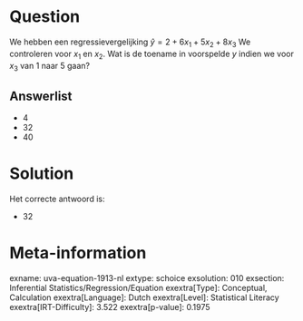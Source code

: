 Question
========

We hebben een regressievergelijking $\hat{y} = 2 + 6x_{1} +
5x_{2} + 8x_{3}$ We controleren voor *x*~1~ en *x*~2~. Wat is de
toename in voorspelde *y* indien we voor *x*~3~ van 1 naar 5 gaan?

Answerlist
----------

* 4
* 32
* 40

Solution
========

Het correcte antwoord is: 

* 32

Meta-information
================
exname: uva-equation-1913-nl
extype: schoice
exsolution: 010
exsection: Inferential Statistics/Regression/Equation
exextra[Type]: Conceptual, Calculation
exextra[Language]: Dutch
exextra[Level]: Statistical Literacy
exextra[IRT-Difficulty]: 3.522
exextra[p-value]: 0.1975
